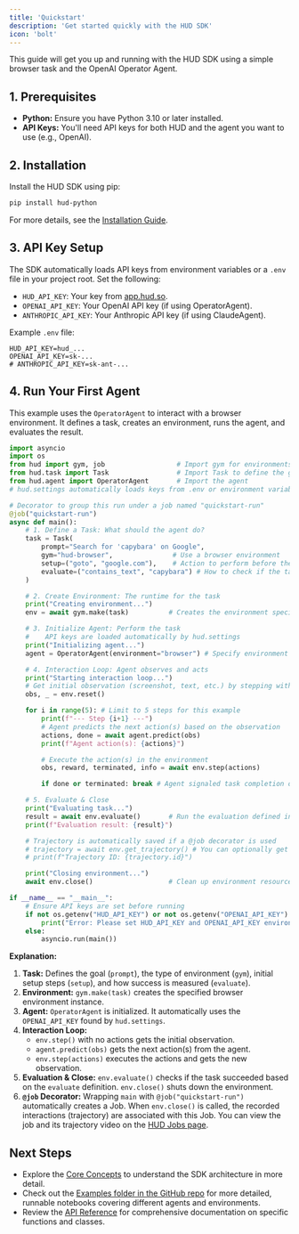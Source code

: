```yaml
---
title: 'Quickstart'
description: 'Get started quickly with the HUD SDK'
icon: 'bolt'
---
```


This guide will get you up and running with the HUD SDK using a simple browser task and the OpenAI Operator Agent.

## 1. Prerequisites

*   **Python:** Ensure you have Python 3.10 or later installed.
*   **API Keys:** You'll need API keys for both HUD and the agent you want to use (e.g., OpenAI).

## 2. Installation

Install the HUD SDK using pip:

```bash
pip install hud-python
```

For more details, see the [Installation Guide](/installation).

## 3. API Key Setup

The SDK automatically loads API keys from environment variables or a `.env` file in your project root. Set the following:

*   `HUD_API_KEY`: Your key from [app.hud.so](https://app.hud.so).
*   `OPENAI_API_KEY`: Your OpenAI API key (if using OperatorAgent).
*   `ANTHROPIC_API_KEY`: Your Anthropic API key (if using ClaudeAgent).

Example `.env` file:
```
HUD_API_KEY=hud_...
OPENAI_API_KEY=sk-...
# ANTHROPIC_API_KEY=sk-ant-...
```

## 4. Run Your First Agent

This example uses the `OperatorAgent` to interact with a browser environment. It defines a task, creates an environment, runs the agent, and evaluates the result.

```python
import asyncio
import os
from hud import gym, job                  # Import gym for environments and job decorator
from hud.task import Task                 # Import Task to define the goal
from hud.agent import OperatorAgent       # Import the agent
# hud.settings automatically loads keys from .env or environment variables

# Decorator to group this run under a job named "quickstart-run"
@job("quickstart-run")
async def main():
    # 1. Define a Task: What should the agent do?
    task = Task(
        prompt="Search for 'capybara' on Google",
        gym="hud-browser",               # Use a browser environment
        setup=("goto", "google.com"),    # Action to perform before the agent starts
        evaluate=("contains_text", "capybara") # How to check if the task succeeded
    )

    # 2. Create Environment: The runtime for the task
    print("Creating environment...")
    env = await gym.make(task)          # Creates the environment specified in the task

    # 3. Initialize Agent: Perform the task
    #    API keys are loaded automatically by hud.settings
    print("Initializing agent...")
    agent = OperatorAgent(environment="browser") # Specify environment type for the agent

    # 4. Interaction Loop: Agent observes and acts
    print("Starting interaction loop...")
    # Get initial observation (screenshot, text, etc.) by stepping without actions
    obs, _ = env.reset()

    for i in range(5): # Limit to 5 steps for this example
        print(f"--- Step {i+1} ---")
        # Agent predicts the next action(s) based on the observation
        actions, done = await agent.predict(obs)
        print(f"Agent action(s): {actions}")

        # Execute the action(s) in the environment
        obs, reward, terminated, info = await env.step(actions)

        if done or terminated: break # Agent signaled task completion or environment terminated

    # 5. Evaluate & Close
    print("Evaluating task...")
    result = await env.evaluate()       # Run the evaluation defined in the Task
    print(f"Evaluation result: {result}")

    # Trajectory is automatically saved if a @job decorator is used
    # trajectory = await env.get_trajectory() # You can optionally get trajectory data
    # print(f"Trajectory ID: {trajectory.id}")

    print("Closing environment...")
    await env.close()                   # Clean up environment resources

if __name__ == "__main__":
    # Ensure API keys are set before running
    if not os.getenv("HUD_API_KEY") or not os.getenv("OPENAI_API_KEY"):
        print("Error: Please set HUD_API_KEY and OPENAI_API_KEY environment variables or in a .env file.")
    else:
        asyncio.run(main())

```

**Explanation:**

1.  **Task:** Defines the goal (`prompt`), the type of environment (`gym`), initial setup steps (`setup`), and how success is measured (`evaluate`).
2.  **Environment:** `gym.make(task)` creates the specified browser environment instance.
3.  **Agent:** `OperatorAgent` is initialized. It automatically uses the `OPENAI_API_KEY` found by `hud.settings`.
4.  **Interaction Loop:**
    *   `env.step()` with no actions gets the initial observation.
    *   `agent.predict(obs)` gets the next action(s) from the agent.
    *   `env.step(actions)` executes the actions and gets the new observation.
5.  **Evaluation & Close:** `env.evaluate()` checks if the task succeeded based on the `evaluate` definition. `env.close()` shuts down the environment.
6.  **`@job` Decorator:** Wrapping `main` with `@job("quickstart-run")` automatically creates a Job. When `env.close()` is called, the recorded interactions (trajectory) are associated with this Job. You can view the job and its trajectory video on the [HUD Jobs page](https://app.hud.so/jobs).

## Next Steps

*   Explore the [Core Concepts](/concepts/environment) to understand the SDK architecture in more detail.
*   Check out the [Examples folder in the GitHub repo](/examples/) for more detailed, runnable notebooks covering different agents and environments.
*   Review the [API Reference](/api-reference/gym) for comprehensive documentation on specific functions and classes.